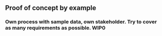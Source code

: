 ## Proof of concept by example
### Own process with sample data, own stakeholder. Try to cover as many requirements as possible. WIP0